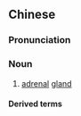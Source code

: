 {{also|肾上腺}}
==Chinese==
{{zh-forms|s=肾上腺}}
{{wikipedia|lang=zh}}

===Pronunciation===
{{zh-pron
|m=shènshàngxiàn
|c=san6 soeng6 sin3
|cat=n
}}

===Noun===
{{zh-noun}}

# {{lb|zh|anatomy}} [[adrenal]] [[gland]]

====Derived terms====
{{zh-der|腎上腺素}}